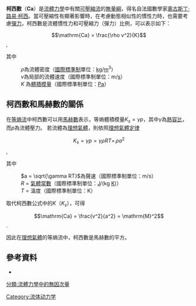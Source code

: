 '''柯西數'''（'''Ca'''）是[[流體力學|流體力學]]中有關[[可壓縮流|可壓縮流]]的[[無量綱|無量綱]]，得名自法國數學家[[奧古斯丁·路易·柯西|奧古斯丁·路易·柯西]]。當可壓縮性有顯著影響時，在考慮動態相似性的慣性力時，也需要考慮[[彈力|彈力]]，柯西數是流體慣性力和可壓縮力（彈力）比例，可以表示如下：

:<math> \mathrm{Ca} = \frac{\rho v^2}{K}</math>,

其中
: <math>\rho</math>為流體密度（[[國際標準制|國際標準制]]單位：[[公斤|kg]]/[[公尺|m]]<sup>3</sup>）
: ''v''為局部的流體速度（國際標準制單位：m/[[秒|s]]）
: ''K'' 為[[體積模量|體積模量]]（國際標準制單位：[[帕斯卡|Pa]]）

==柯西數和馬赫數的關係==

在[[等熵流|等熵流]]中柯西數可以用[[馬赫數|馬赫數]]表示，等熵體積模量<math> K_s = \gamma p</math>，其中<math>\gamma</math>為[[熱容比|熱容比]]，而''p''為流體壓力。
若流體為[[理想氣體|理想氣體]]，則依照[[理想氣體定律|理想氣體定律]]

:<math> K_s = \gamma p = \gamma \rho R T = \,\rho a^2</math>,

其中

: <math>a = \sqrt{\gamma RT}</math>為聲速（國際標準制單位：m/s）
: ''R'' = [[氣體常數|氣體常數]]（國際標準制單位：[[焦耳|J]]/(kg [[克爾文|K]])）
: ''T'' = 溫度（國際標準制單位：K）

取代柯西數公式中的''K''（''K<sub>s</sub>''），可得

:<math> \mathrm{Ca} = \frac{v^2}{a^2} = \mathrm{M}^2</math>.

因此在[[理想氣體|理想氣體]]的等熵流中，柯西數是馬赫數的平方。

==參考資料==
*{{cite book |first=B. S. |last=Massey |first2=J. |last2=Ward-Smith |title=Mechanics of Fluids |edition=7th |publisher=Nelson Thornes |location=Cheltenham |year=1998 |isbn=0-7487-4043-0 }}

{{NonDimFluMech}}

{{物理小作品}}

[[分類:流體力學中的無因次量|分類:流體力學中的無因次量]]
[[Category:流体动力学|Category:流体动力学]]